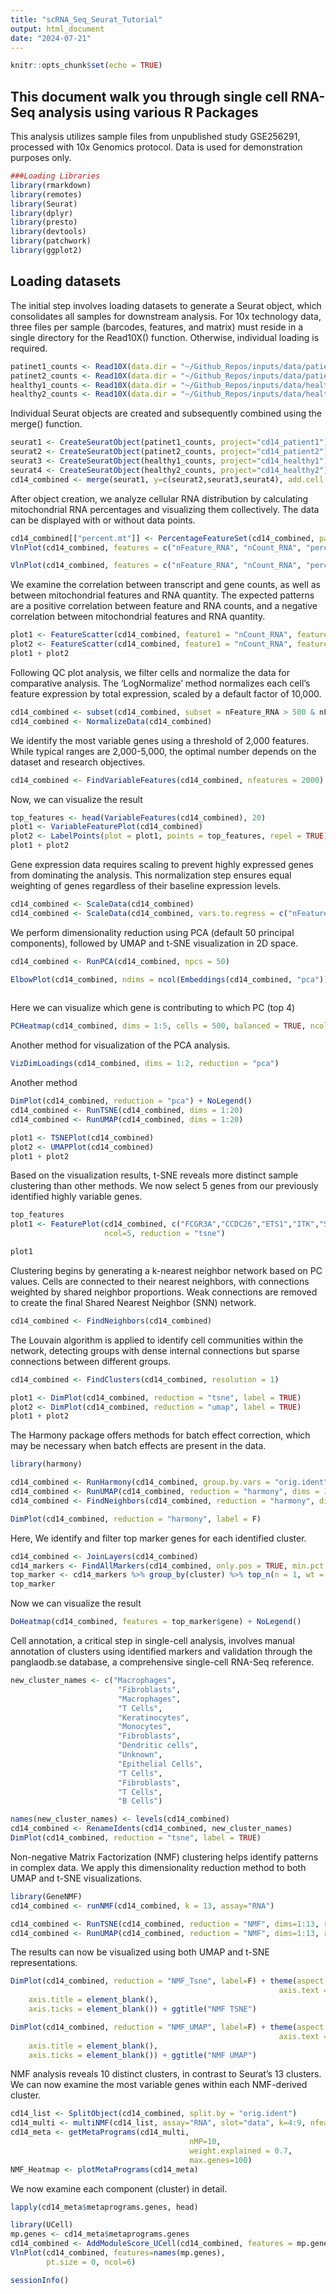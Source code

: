 ```yaml
---
title: "scRNA_Seq_Seurat_Tutorial"
output: html_document
date: "2024-07-21"
---
```


```r
knitr::opts_chunk$set(echo = TRUE)
```

## This document walk you through single cell RNA-Seq analysis using various R Packages

This analysis utilizes sample files from unpublished study GSE256291, processed with 10x Genomics protocol. Data is used for demonstration purposes only.



```r
###Loading Libraries
library(rmarkdown)
library(remotes)
library(Seurat)
library(dplyr)
library(presto)
library(devtools)
library(patchwork)
library(ggplot2)

```

## Loading datasets

The initial step involves loading datasets to generate a Seurat object, which consolidates all samples for downstream analysis.
For 10x technology data, three files per sample (barcodes, features, and matrix) must reside in a single directory for the Read10X() function. Otherwise, individual loading is required.

```r
patinet1_counts <- Read10X(data.dir = "~/Github_Repos/inputs/data/patient1/")
patinet2_counts <- Read10X(data.dir = "~/Github_Repos/inputs/data/patient2/")
healthy1_counts <- Read10X(data.dir = "~/Github_Repos/inputs/data/healthy1/")
healthy2_counts <- Read10X(data.dir = "~/Github_Repos/inputs/data/healthy2/")
```

Individual Seurat objects are created and subsequently combined using the merge() function.


```r
seurat1 <- CreateSeuratObject(patinet1_counts, project="cd14_patient1")
seurat2 <- CreateSeuratObject(patinet2_counts, project="cd14_patient2")
seurat3 <- CreateSeuratObject(healthy1_counts, project="cd14_healthy1")
seurat4 <- CreateSeuratObject(healthy2_counts, project="cd14_healthy2")
cd14_combined <- merge(seurat1, y=c(seurat2,seurat3,seurat4), add.cell.ids = c("patient1", "patient2","healthy1","healthy2"), project = "cd14")
```

After object creation, we analyze cellular RNA distribution by calculating mitochondrial RNA percentages and visualizing them collectively. The data can be displayed with or without data points.

```r
cd14_combined[["percent.mt"]] <- PercentageFeatureSet(cd14_combined, pattern = "^MT[-\\.]")
VlnPlot(cd14_combined, features = c("nFeature_RNA", "nCount_RNA", "percent.mt"), ncol = 3)
```



```r
VlnPlot(cd14_combined, features = c("nFeature_RNA", "nCount_RNA", "percent.mt"), ncol = 3, pt.size=0)
```

We examine the correlation between transcript and gene counts, as well as between mitochondrial features and RNA quantity. The expected patterns are a positive correlation between feature and RNA counts, and a negative correlation between mitochondrial features and RNA quantity.


```r
plot1 <- FeatureScatter(cd14_combined, feature1 = "nCount_RNA", feature2 = "percent.mt",pt.size=1)
plot2 <- FeatureScatter(cd14_combined, feature1 = "nCount_RNA", feature2 = "nFeature_RNA",pt.size=1)
plot1 + plot2
```

Following QC plot analysis, we filter cells and normalize the data for comparative analysis. The 'LogNormalize' method normalizes each cell's feature expression by total expression, scaled by a default factor of 10,000.


```r
cd14_combined <- subset(cd14_combined, subset = nFeature_RNA > 500 & nFeature_RNA < 7000 & percent.mt < 5)
cd14_combined <- NormalizeData(cd14_combined)
```

We identify the most variable genes using a threshold of 2,000 features. While typical ranges are 2,000-5,000, the optimal number depends on the dataset and research objectives.


```r
cd14_combined <- FindVariableFeatures(cd14_combined, nfeatures = 2000)
```


Now, we can visualize the result

```r
top_features <- head(VariableFeatures(cd14_combined), 20)
plot1 <- VariableFeaturePlot(cd14_combined)
plot2 <- LabelPoints(plot = plot1, points = top_features, repel = TRUE)
plot1 + plot2
```

Gene expression data requires scaling to prevent highly expressed genes from dominating the analysis. This normalization step ensures equal weighting of genes regardless of their baseline expression levels.


```r
cd14_combined <- ScaleData(cd14_combined)
cd14_combined <- ScaleData(cd14_combined, vars.to.regress = c("nFeature_RNA", "percent.mt"))
```


We perform dimensionality reduction using PCA (default 50 principal components), followed by UMAP and t-SNE visualization in 2D space.



```r

cd14_combined <- RunPCA(cd14_combined, npcs = 50)

ElbowPlot(cd14_combined, ndims = ncol(Embeddings(cd14_combined, "pca")))
          
```


Here we can visualize which gene is contributing to which PC (top 4)

```r

PCHeatmap(cd14_combined, dims = 1:5, cells = 500, balanced = TRUE, ncol = 5)

```

Another method for visualization of the PCA analysis.

```r
VizDimLoadings(cd14_combined, dims = 1:2, reduction = "pca")
```

Another method

```r
DimPlot(cd14_combined, reduction = "pca") + NoLegend()
cd14_combined <- RunTSNE(cd14_combined, dims = 1:20)
cd14_combined <- RunUMAP(cd14_combined, dims = 1:20)
```
```r
plot1 <- TSNEPlot(cd14_combined)
plot2 <- UMAPPlot(cd14_combined)
plot1 + plot2
```


Based on the visualization results, t-SNE reveals more distinct sample clustering than other methods. We now select 5 genes from our previously identified highly variable genes.


```r
top_features
plot1 <- FeaturePlot(cd14_combined, c("FCGR3A","CCDC26","ETS1","ITK","SEL1L3"),
                     ncol=5, reduction = "tsne")

plot1

```

Clustering begins by generating a k-nearest neighbor network based on PC values. Cells are connected to their nearest neighbors, with connections weighted by shared neighbor proportions. Weak connections are removed to create the final Shared Nearest Neighbor (SNN) network.


```r
cd14_combined <- FindNeighbors(cd14_combined)
```


The Louvain algorithm is applied to identify cell communities within the network, detecting groups with dense internal connections but sparse connections between different groups.


```r
cd14_combined <- FindClusters(cd14_combined, resolution = 1)

```

```r

plot1 <- DimPlot(cd14_combined, reduction = "tsne", label = TRUE)
plot2 <- DimPlot(cd14_combined, reduction = "umap", label = TRUE)
plot1 + plot2
```

The Harmony package offers methods for batch effect correction, which may be necessary when batch effects are present in the data.


```r
library(harmony)

cd14_combined <- RunHarmony(cd14_combined, group.by.vars = "orig.ident", dims.use = 1:20, max.iter.harmony = 50)
cd14_combined <- RunUMAP(cd14_combined, reduction = "harmony", dims = 1:20)
cd14_combined <- FindNeighbors(cd14_combined, reduction = "harmony", dims = 1:20) %>% FindClusters(resolution = 0.6)

DimPlot(cd14_combined, reduction = "harmony", label = F)


```


Here, We identify and filter top marker genes for each identified cluster.


```r
cd14_combined <- JoinLayers(cd14_combined)
cd14_markers <- FindAllMarkers(cd14_combined, only.pos = TRUE, min.pct = 0.25, logfc.threshold = log(1.2))
top_marker <- cd14_markers %>% group_by(cluster) %>% top_n(n = 1, wt = avg_log2FC)
top_marker
```

Now we can visualize the result

```r
DoHeatmap(cd14_combined, features = top_marker$gene) + NoLegend()
```

Cell annotation, a critical step in single-cell analysis, involves manual annotation of clusters using identified markers and validation through the panglaodb.se database, a comprehensive single-cell RNA-Seq reference.

```r
new_cluster_names <- c("Macrophages",
                        "Fibroblasts",
                        "Macrophages",
                        "T Cells",
                        "Keratinocytes",
                        "Monocytes",
                        "Fibroblasts",
                        "Dendritic cells",
                        "Unknown",
                        "Epithelial Cells",
                        "T Cells",
                        "Fibroblasts",
                        "T Cells",
                        "B Cells")

names(new_cluster_names) <- levels(cd14_combined)
cd14_combined <- RenameIdents(cd14_combined, new_cluster_names)
DimPlot(cd14_combined, reduction = "tsne", label = TRUE)
```


Non-negative Matrix Factorization (NMF) clustering helps identify patterns in complex data. We apply this dimensionality reduction method to both UMAP and t-SNE visualizations.


```r
library(GeneNMF)
cd14_combined <- runNMF(cd14_combined, k = 13, assay="RNA")

cd14_combined <- RunTSNE(cd14_combined, reduction = "NMF", dims=1:13, reduction.name = "NMF_Tsne", reduction.key = "nmfTsne_")
cd14_combined <- RunUMAP(cd14_combined, reduction = "NMF", dims=1:13, reduction.name = "NMF_UMAP", reduction.key = "nmfUMAP_")

```

The results can now be visualized using both UMAP and t-SNE representations.

```r
DimPlot(cd14_combined, reduction = "NMF_Tsne", label=F) + theme(aspect.ratio = 1,
                                                            axis.text = element_blank(),
    axis.title = element_blank(),
    axis.ticks = element_blank()) + ggtitle("NMF TSNE")
```

```r
DimPlot(cd14_combined, reduction = "NMF_UMAP", label=F) + theme(aspect.ratio = 1,
                                                            axis.text = element_blank(),
    axis.title = element_blank(),
    axis.ticks = element_blank()) + ggtitle("NMF UMAP")
```

NMF analysis reveals 10 distinct clusters, in contrast to Seurat's 13 clusters. We can now examine the most variable genes within each NMF-derived cluster.


```r
cd14_list <- SplitObject(cd14_combined, split.by = "orig.ident")
cd14_multi <- multiNMF(cd14_list, assay="RNA", slot="data", k=4:9, nfeatures = 1000)
cd14_meta <- getMetaPrograms(cd14_multi,
                                        nMP=10,
                                        weight.explained = 0.7,
                                        max.genes=100)
NMF_Heatmap <- plotMetaPrograms(cd14_meta)
```

We now examine each component (cluster) in detail.


```r
lapply(cd14_meta$metaprograms.genes, head)
```

```r
library(UCell)
mp.genes <- cd14_meta$metaprograms.genes
cd14_combined <- AddModuleScore_UCell(cd14_combined, features = mp.genes, assay="RNA", ncores=4, name = "")
VlnPlot(cd14_combined, features=names(mp.genes),
        pt.size = 0, ncol=6)
```



```r
sessionInfo()
```
